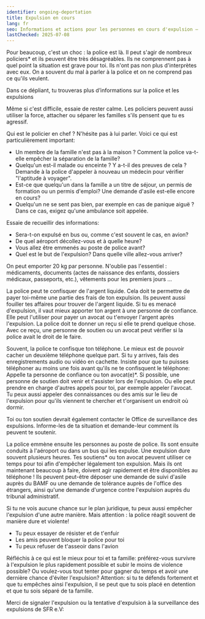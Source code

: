 ```yaml
---
identifier: ongoing-deportation
title: Expulsion en cours
lang: fr
seo: Informations et actions pour les personnes en cours d'expulsion – droits, soutien et mesures immédiates
lastChecked: 2025-07-08
---
```


Pour beaucoup, c'est un choc : la police est là. Il peut s'agir de nombreux policiers* et ils peuvent être très désagréables. Ils ne comprennent pas à quel point la situation est grave pour toi. Ils n'ont pas non plus d'interprètes avec eux. On a souvent du mal à parler à la police et on ne comprend pas ce qu'ils veulent.

Dans ce dépliant, tu trouveras plus d’informations sur <InternalShortLink identifier="police">la police et les expulsions</InternalShortLink>

Même si c'est difficile, essaie de rester calme. Les policiers peuvent aussi utiliser la force, attacher ou séparer les familles s'ils pensent que tu es agressif.

Qui est le policier en chef ? N'hésite pas à lui parler. Voici ce qui est particulièrement important:

- Un membre de la famille n'est pas à la maison ? Comment la police va-t-elle empêcher la séparation de la famille?
- Quelqu'un est-il malade ou enceinte ? Y a-t-il des preuves de cela ? Demande à la police d'appeler à nouveau un médecin pour vérifier "l'aptitude à voyager".
- Est-ce que quelqu'un dans la famille a un titre de séjour, un permis de formation ou un permis d'emploi? Une demande d'asile est-elle encore en cours?
- Quelqu'un ne se sent pas bien, par exemple en cas de panique aiguë ? Dans ce cas, exigez qu'une ambulance soit appelée.

Essaie de recueillir des informations:

- Sera-t-on expulsé en bus ou, comme c'est souvent le cas, en avion?
- De quel aéroport décollez-vous et à quelle heure?
- Vous allez être emmenés au poste de police avant?
- Quel est le but de l'expulsion? Dans quelle ville allez-vous arriver?

On peut emporter 20 kg par personne. N'oublie pas l'essentiel : médicaments, documents (actes de naissance des enfants, dossiers médicaux, passeports, etc.), vêtements pour les premiers jours ...

La police peut te confisquer de l'argent liquide. Cela doit te permettre de payer toi-même une partie des frais de ton expulsion. Ils peuvent aussi fouiller tes affaires pour trouver de l'argent liquide.
Si tu es menacé d'expulsion, il vaut mieux apporter ton argent à une personne de confiance. Elle peut l'utiliser pour payer un avocat ou t'envoyer l'argent après l'expulsion.
La police doit te donner un reçu si elle te prend quelque chose. Avec ce reçu, une personne de soutien ou un avocat peut vérifier si la police avait le droit de le faire.

Souvent, la police te confisque ton téléphone. Le mieux est de pouvoir cacher un deuxième téléphone quelque part. Si tu y arrives, fais des enregistrements audio ou vidéo en cachette.
Insiste pour que tu puisses téléphoner au moins une fois avant qu'ils ne te confisquent le téléphone:
Appelle ta personne de confiance ou ton avocat(e)*.
Si possible, une personne de soutien doit venir et t'assister lors de l'expulsion. Ou elle peut prendre en charge d'autres appels pour toi, par exemple appeler l'avocat.
Tu peux aussi appeler des connaissances ou des amis sur le lieu de l'expulsion pour qu'ils viennent te chercher et t'organisent un endroit où dormir.

Toi ou ton soutien devrait également contacter le <InternalShortLink identifier="contacts">Office de surveillance des expulsions</InternalShortLink>.
Informe-les de ta situation et demande-leur comment ils peuvent te soutenir.

La police emmène ensuite les personnes au poste de police. Ils sont ensuite conduits à l'aéroport ou dans un bus qui les expulse. Une expulsion dure souvent plusieurs heures.
Tes soutiens* ou ton avocat peuvent utiliser ce temps pour toi afin d'empêcher légalement ton expulsion.
Mais ils ont maintenant beaucoup à faire, doivent agir rapidement et être disponibles au téléphone !
Ils peuvent peut-être déposer une demande de suivi d'asile auprès du BAMF ou une demande de tolérance auprès de l'office des étrangers, ainsi qu'une demande d'urgence contre l'expulsion auprès du tribunal administratif.

Si tu ne vois aucune chance sur le plan juridique, tu peux aussi empêcher l'expulsion d'une autre manière. Mais attention : la police réagit souvent de manière dure et violente!

- Tu peux essayer de résister et de t'enfuir
- Les amis peuvent bloquer la police pour toi
- Tu peux refuser de t'asseoir dans l'avion

<ExternalShortLink identifier="airplane"></ExternalShortLink>

<ExternalShortLink identifier="noboarderassembly_resistance"></ExternalShortLink>

Réfléchis à ce qui est le mieux pour toi et ta famille: préférez-vous survivre à l'expulsion le plus rapidement possible et subir le moins de violence possible? Ou voulez-vous tout tenter pour gagner du temps et avoir une dernière chance d'éviter l'expulsion?
Attention: si tu te défends fortement et que tu empêches ainsi l'expulsion, il se peut que tu sois placé en <InternalShortLink identifier="detention">detention</InternalShortLink> et que tu sois séparé de ta famille.

Merci de signaler l'expulsion ou la tentative d'expulsion à la surveillance des expulsions de SFR e.V:

<Address identifier="sfr_abschiebemonitoring" />
